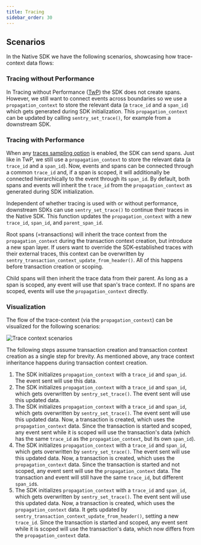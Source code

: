 ```yaml
---
title: Tracing
sidebar_order: 30
---
```


## Scenarios
In the Native SDK we have the following scenarios, showcasing how trace-context data flows:

### Tracing without Performance
In Tracing without Performance ([TwP](https://develop.sentry.dev/sdk/telemetry/traces/tracing-without-performance/)) the SDK does not create spans. However, we still want to connect events across boundaries so we use a `propagation_context` to store the relevant data (a `trace_id` and a `span_id`) which gets generated during SDK initialization. This `propagation_context` can be updated by calling `sentry_set_trace()`, for example from a downstream SDK.

### Tracing with Performance
When any [traces sampling option](https://docs.sentry.io/platforms/native/configuration/sampling/#configuring-the-transaction-sample-rate) is enabled, the SDK can send spans. Just like in TwP, we still use a `propagation_context` to store the relevant data (a `trace_id` and a `span_id`). Now, events and spans can be connected through a common `trace_id` and, if a span is scoped, it will additionally be connected hierarchically to the event through its `span_id`. By default, both spans and events will inherit the `trace_id` from the `propagation_context` as generated during SDK initialization.

Independent of whether tracing is used with or without performance, downstream SDKs can use `sentry_set_trace()` to continue their traces in the Native SDK. This function updates the `propagation_context` with a new `trace_id`, `span_id`, and `parent_span_id`.

Root spans (=transactions) will inherit the trace context from the `propagation_context` during the transaction context creation, but introduce a new span layer. If users want to override the SDK-established traces with their external traces, this context can be overwritten by `sentry_transaction_context_update_from_header()`. All of this happens before transaction creation or scoping.

Child spans will then inherit the trace data from their parent. As long as a span is scoped, any event will use that span's trace context. If no spans are scoped, events will use the `propagation_context` directly.

### Visualization
The flow of the trace-context (via the `propagation_context`) can be visualized for the following scenarios:

![Trace context scenarios](./img/tracing_overview-data_flow.png)

The following steps assume transaction creation and transaction context creation as a single step for brevity. As mentioned above, any trace context inheritance happens during transaction context creation.

1. The SDK initializes `propagation_context` with a `trace_id` and `span_id`. The event sent will use this data.
2. The SDK initializes `propagation_context` with a `trace_id` and `span_id`, which gets overwritten by `sentry_set_trace()`. The event sent will use this updated data.
3. The SDK initializes `propagation_context` with a `trace_id` and `span_id`, which gets overwritten by `sentry_set_trace()`. The event sent will use this updated data. Now, a transaction is created, which uses the `propagation_context` data. Since the transaction is started and scoped, any event sent while it is scoped will use the transaction's data (which has the same `trace_id` as the `propagation_context`, but its own `span_id`).
4. The SDK initializes `propagation_context` with a `trace_id` and `span_id`, which gets overwritten by `sentry_set_trace()`. The event sent will use this updated data. Now, a transaction is created, which uses the `propagation_context` data. Since the transaction is started and not scoped, any event sent will use the `propagation_context` data. The transaction and event will still have the same `trace_id`, but different `span_id`s.
5. The SDK initializes `propagation_context` with a `trace_id` and `span_id`, which gets overwritten by `sentry_set_trace()`. The event sent will use this updated data. Now, a transaction is created, which uses the `propagation_context` data. It gets updated by `sentry_transaction_context_update_from_header()`, setting a new `trace_id`. Since the transaction is started and scoped, any event sent while it is scoped will use the transaction's data, which now differs from the `propagation_context` data.
